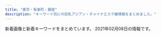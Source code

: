 ```yaml
---
title: "東京・有楽町・銀座"
description: "キーワード別にの巨乳アジアン・チャイナエステ嬢情報をまとめました。"
---
```


新着画像と新着キーワードをまとめています。
2021年02月08日の情報です。

<DmmAffiliateIns />
<KeywordTable
  shops={
    [
    {
        "station": "\u99ac\u55b0\u6a2a\u5c71\u99c5A2\u51fa\u53e3",
        "keywords": {
            "C": 2,
            "86": 13,
            "E": 1,
            "D": 10
        },
        "url": "http://esthe-aroma.com/",
        "img_links": [
            "http://esthe-aroma.com/images/photo03.jpg",
            "http://esthe-aroma.com/images/icon_tel.png",
            "http://esthe-aroma.com/images/cg02.jpg",
            "http://esthe-aroma.com/images/cg10.jpg",
            "http://esthe-aroma.com/images/cg03.jpg",
            "http://esthe-aroma.com/images/cg13.jpg",
            "http://esthe-aroma.com/images/cg06.jpg",
            "http://esthe-aroma.com/images/icon_concept.png",
            "http://esthe-aroma.com/images/cg05.jpg",
            "http://esthe-aroma.com/images/photo01.jpg",
            "http://esthe-aroma.com/images/photo02.jpg",
            "http://esthe-aroma.com/images/cg08.jpg",
            "http://esthe-aroma.com/images/end-info.png",
            "http://esthe-aroma.com/images/icon_staff.png",
            "http://esthe-aroma.com/images/icon_info.png",
            "http://esthe-aroma.com/images/mainImg_sub.jpg",
            "http://esthe-aroma.com/images/cg09.jpg",
            "http://esthe-aroma.com/images/cg07.jpg",
            "http://esthe-aroma.com/images/cg11.jpg",
            "http://esthe-aroma.com/images/qrc.jpg",
            "http://esthe-aroma.com/images/cg01.jpg",
            "http://esthe-aroma.com/images/btn2.png",
            "http://esthe-aroma.com/images/cg04.jpg",
            "http://esthe-aroma.com/images/cg12.jpg",
            "http://esthe-aroma.com/images/icon_top.png"
        ],
        "name": "Miss.9\uff5e\u30df\u30b9.\u30ad\u30e5\u30a6\uff5e"
    },
    {
        "url": "http://cocosia-massage.work/",
        "img_links": [
            "http://cocosia-massage.work/img/newf.jpg",
            "http://cocosia-massage.work/img/acc.jpg",
            "http://cocosia-massage.work/sp/img/botton.jpg",
            "http://cocosia-massage.work/img/sta4.jpg",
            "http://cocosia-massage.work/sp/img/st5.jpg",
            "http://cocosia-massage.work/img/st1.jpg",
            "http://cocosia-massage.work/sp/img/acc.jpg",
            "http://cocosia-massage.work/sp/img/cam4.jpg",
            "http://cocosia-massage.work/img/st4.jpg",
            "http://cocosia-massage.work/img/cncp.jpg",
            "http://cocosia-massage.work/sp/img/cam2.jpg",
            "http://cocosia-massage.work/img/st6.jpg",
            "http://cocosia-massage.work/sp/img/st1.jpg",
            "http://cocosia-massage.work/img/sta1.jpg",
            "http://cocosia-massage.work/sp/img/p-5.jpg",
            "http://cocosia-massage.work/img/news.jpg",
            "http://cocosia-massage.work/img/xmas.png",
            "http://cocosia-massage.work/sp/img/st6.jpg",
            "http://cocosia-massage.work/img/fla-2.jpg",
            "http://cocosia-massage.work/img/sta5.jpg",
            "http://cocosia-massage.work/sp/img/qr.jpg",
            "http://cocosia-massage.work/sp/img/pc.jpg",
            "http://cocosia-massage.work/sp/img/cam3.jpg",
            "http://cocosia-massage.work/sp/img/st3.jpg",
            "http://cocosia-massage.work/sp/img/st4.jpg",
            "http://cocosia-massage.work/img/st5.jpg",
            "http://cocosia-massage.work/img/st3.jpg",
            "http://cocosia-massage.work/img/fla-1.jpg",
            "http://cocosia-massage.work/sp/img/t-r.jpg",
            "http://cocosia-massage.work/sp/img/cam1.jpg",
            "http://cocosia-massage.work/sp/img/t-t2.jpg",
            "http://cocosia-massage.work/sp/img/t-s.jpg",
            "http://cocosia-massage.work/sp/img/st2.jpg",
            "http://cocosia-massage.work/img/sta2.jpg",
            "http://cocosia-massage.work/img/sta6.jpg",
            "http://cocosia-massage.work/img/head2.jpg",
            "http://cocosia-massage.work/img/r9.jpg",
            "http://cocosia-massage.work/img/conc.jpg",
            "http://cocosia-massage.work/sp/img/info.jpg",
            "http://cocosia-massage.work/sp/img/p-6.jpg",
            "http://cocosia-massage.work/img/st2.jpg",
            "http://cocosia-massage.work/sp/img/p-3.jpg",
            "http://cocosia-massage.work/sp/img/sys.jpg",
            "http://cocosia-massage.work/sp/img/rec.jpg",
            "http://cocosia-massage.work/sp/img/t-t.jpg",
            "http://cocosia-massage.work/sp/img/p-4.jpg",
            "http://cocosia-massage.work/img/nos.jpg",
            "http://cocosia-massage.work/img/sta3.jpg"
        ],
        "station": "\u4eba\u5f62\u753a\u99c5A1\u51fa\u53e3",
        "keywords": {
            "E": 2,
            "88": 5,
            "C": 22,
            "F": 5,
            "D": 8,
            "85": 16,
            "87": 2
        },
        "name": "COCOSIA"
    },
    {
        "img_links": [
            "http://berusia.tyo.cm/photos/sites/4/2020/02/2020020910433396.jpg",
            "http://berusia.tyo.cm/images/s_news.jpg",
            "http://berusia.tyo.cm/images/top.jpg",
            "http://berusia.tyo.cm/photos/sites/4/2019/04/2019042310022652.jpg",
            "http://berusia.tyo.cm/photos/sites/4/2019/01/2019012406444820.jpg",
            "http://berusia.tyo.cm/images/mobile.jpg",
            "http://berusia.tyo.cm/photos/sites/4/2019/01/2019012406365482.jpg",
            "http://berusia.tyo.cm/photos/sites/4/2020/04/202004160341046.jpg",
            "http://berusia.tyo.cm/photos/sites/4/2019/04/2019040609115728.jpg",
            "http://berusia.tyo.cm/images/s_staff.jpg",
            "http://berusia.tyo.cm/photos/sites/4/2019/01/2019012406490454.jpg",
            "http://berusia.tyo.cm/photos/sites/4/2019/07/2019072204570462.jpg",
            "http://berusia.tyo.cm/photos/sites/4/2019/12/2019121406433854.jpg"
        ],
        "keywords": {
            "D": 6,
            "87": 1,
            "C": 2,
            "88": 1,
            "85": 1,
            "86": 4,
            "82": 1
        },
        "name": "\u548c\u307f",
        "url": "http://berusia.tyo.cm/",
        "station": "\u9280\u5ea7\u99c5A5\u51fa\u53e3"
    },
    {
        "name": "Melody Spa -\u30e1\u30ed\u30c7\u30a3 \u30b9\u30d1-",
        "url": "https://melodyspa.tokyo/",
        "station": "JR\u65b0\u65e5\u672c\u6a4b\u99c56\u756a\u51fa\u53e3",
        "img_links": [
            "https://melodyspa.tokyo/images/st/mina2.jpg",
            "https://melodyspa.tokyo/images/st/miho.jpg",
            "https://melodyspa.tokyo/images/share/pagetop.png",
            "https://melodyspa.tokyo/images/st/you2.jpg",
            "https://melodyspa.tokyo/images/st/ringo.jpg",
            "https://melodyspa.tokyo/images/st/you.jpg",
            "https://melodyspa.tokyo/images/st/rara2.jpg",
            "https://melodyspa.tokyo/images/st/mina.jpg",
            "https://melodyspa.tokyo/images/st/yuna.jpg",
            "https://melodyspa.tokyo/images/st/you3.jpg",
            "https://melodyspa.tokyo/images/st/yuna2.jpg",
            "https://melodyspa.tokyo/images/st/yuna1.jpg",
            "https://melodyspa.tokyo/images/st/risa.jpg",
            "https://melodyspa.tokyo/images/topimage/topimage.jpg"
        ],
        "keywords": {
            "86": 4,
            "C": 28,
            "F": 2
        }
    },
    {
        "station": "\u4eba\u5f62\u753a\u99c5A6",
        "img_links": [
            "http://yume-sato.blue/uploads//sites/18/2020/09/g5-150x150.jpg",
            "http://yume-sato.blue/uploads//sites/18/2020/09/g4.jpg",
            "http://yume-sato.blue/uploads//sites/18/2020/09/g1.jpg",
            "http://yume-sato.blue/uploads//sites/18/2020/09/top.jpg",
            "http://yume-sato.blue/uploads//sites/18/2020/09/g5.jpg",
            "http://yume-sato.blue/uploads//sites/18/2020/09/top1-1.jpg",
            "http://yume-sato.blue/uploads//sites/18/2020/09/g3.jpg",
            "http://yume-sato.blue/uploads//sites/18/2020/09/g6.jpg",
            "http://yume-sato.blue/uploads//sites/18/2020/09/mobile-1.jpg",
            "http://yume-sato.blue/uploads//sites/18/2020/12/gg.jpg",
            "http://yume-sato.blue/uploads//sites/18/2020/09/g4-150x150.jpg",
            "http://yume-sato.blue/uploads//sites/18/2020/09/g2-150x150.jpg",
            "http://yume-sato.blue/uploads//sites/18/2020/09/g1-150x150.jpg",
            "http://yume-sato.blue/uploads//sites/18/2020/09/g3-150x150.jpg",
            "http://yume-sato.blue/uploads//sites/18/2020/09/g2.jpg",
            "http://yume-sato.blue/uploads//sites/18/2020/09/news.jpg",
            "http://yume-sato.blue/uploads//sites/18/2020/10/g2.jpg",
            "http://yume-sato.blue/uploads//sites/18/2020/09/pick.jpg",
            "http://yume-sato.blue/uploads//sites/18/2020/10/g1.jpg",
            "http://yume-sato.blue/uploads//sites/18/2020/09/g6-150x150.jpg",
            "http://yume-sato.blue/uploads//sites/18/2020/09/s_staff.png",
            "http://yume-sato.blue/uploads//sites/18/2020/12/gg-150x150.jpg"
        ],
        "keywords": {},
        "url": "http://yume-sato.blue/",
        "name": "\u5922\u306e\u90f7"
    },
    {
        "img_links": [
            "https://aroma.tyo.cm/photos/sites/89/2019/12/2019122416352079.jpg",
            "https://aroma.tyo.cm/photos/sites/89/2019/12/2019122416352349.jpg",
            "https://aroma.tyo.cm/images/btn_side05.png",
            "https://aroma.tyo.cm/photos/sites/89/2019/12/201912241635216.jpg",
            "https://aroma.tyo.cm/images/top_slider01.jpg",
            "https://aroma.tyo.cm/images/btn_side07.png",
            "https://aroma.tyo.cm/photos/sites/89/2019/12/2019122416352050.jpg",
            "https://aroma.tyo.cm/photos/sites/89/2019/12/2019122416352299.jpg",
            "https://aroma.tyo.cm/photos/sites/89/2019/12/2019122416352195.jpg",
            "https://aroma.tyo.cm/images/btn_side02.png",
            "https://aroma.tyo.cm/images/btn_side04.png",
            "https://aroma.tyo.cm/images/btn_side03.png",
            "https://aroma.tyo.cm/images/btn_side01.png",
            "https://aroma.tyo.cm/photos/sites/89/2019/12/2019122416352319.jpg",
            "https://aroma.tyo.cm/photos/sites/89/2019/12/2019122416352378.jpg",
            "https://aroma.tyo.cm/photos/sites/89/2019/12/2019122416352260.jpg",
            "https://aroma.tyo.cm/images/btn_side06.png",
            "https://aroma.tyo.cm/images/sp_top.png",
            "https://aroma.tyo.cm/images/top_slider03.jpg",
            "https://aroma.tyo.cm/images/top_slider02.jpg",
            "https://aroma.tyo.cm/images/top.png"
        ],
        "keywords": {
            "88": 60,
            "86": 10,
            "E": 68,
            "84": 28,
            "C": 34,
            "G": 32,
            "F": 32,
            "D": 88,
            "100": 32,
            "90": 35,
            "93": 64
        },
        "station": "\u8305\u5834\u753a\u99c510\u756a\u51fa\u53e3",
        "url": "https://aroma.tyo.cm/",
        "name": "\u6975\u4e0a\u30e1\u30f3\u30ba\u30a2\u30ed\u30de\u65e5\u672c\u6a4b"
    },
    {
        "img_links": [
            "http://www.hitomebore.esjp.info/files/014.jpg",
            "http://www.hitomebore.esjp.info/images/mainImg_sub.jpg",
            "http://www.hitomebore.esjp.info/files/013.jpg",
            "http://www.hitomebore.esjp.info/files/008.jpg",
            "http://www.hitomebore.esjp.info/files/007.jpg",
            "http://www.hitomebore.esjp.info/files/002.jpg",
            "http://www.hitomebore.esjp.info/images/m1.jpg",
            "http://www.hitomebore.esjp.info/images/btn2.png",
            "http://www.hitomebore.esjp.info/images/m3.jpg",
            "http://www.hitomebore.esjp.info/files/010.jpg",
            "http://www.hitomebore.esjp.info/files/011.jpg",
            "http://www.hitomebore.esjp.info/images/m2.jpg",
            "http://www.hitomebore.esjp.info/images/m4.jpg",
            "http://www.hitomebore.esjp.info/files/015.jpg",
            "http://www.hitomebore.esjp.info/files/016.jpg",
            "http://www.hitomebore.esjp.info/files/009.jpg",
            "http://www.hitomebore.esjp.info/images/mainImg2.jpg",
            "http://www.hitomebore.esjp.info/files/012.jpg"
        ],
        "station": "\u65b0\u5bcc\u753a\u99c53\u756a\u51fa\u53e3",
        "name": "\u3072\u3068\u3081\u307c\u308c",
        "url": "http://www.hitomebore.esjp.info/",
        "keywords": {
            "88": 3,
            "87": 6,
            "86": 18,
            "C": 6,
            "85": 6,
            "D": 27
        }
    },
    {
        "name": "COMODO -\u30b3\u30e2\u30c9-",
        "img_links": [
            "http://www.comodo.relaxjp.info/files/010-03.jpg",
            "http://www.comodo.relaxjp.info/images/top.png",
            "http://www.comodo.relaxjp.info/files/013.jpg",
            "http://www.comodo.relaxjp.info/files/009-02.jpg",
            "http://www.comodo.relaxjp.info/files/010.jpg",
            "http://www.comodo.relaxjp.info/files/008.jpg",
            "http://www.comodo.relaxjp.info/images/s_staff.jpg",
            "http://www.comodo.relaxjp.info/images/bj1.jpg",
            "http://www.comodo.relaxjp.info/files/011.jpg",
            "http://www.comodo.relaxjp.info/files/008-02.jpg",
            "http://www.comodo.relaxjp.info/files/007-03.jpg",
            "http://www.comodo.relaxjp.info/files/009.jpg",
            "http://www.comodo.relaxjp.info/files/009-03.jpg",
            "http://www.comodo.relaxjp.info/images/hua.jpg",
            "http://www.comodo.relaxjp.info/files/012-02.jpg",
            "http://www.comodo.relaxjp.info/images/s_news.jpg",
            "http://www.comodo.relaxjp.info/files/012.jpg",
            "http://www.comodo.relaxjp.info/files/013-03.jpg",
            "http://www.comodo.relaxjp.info/files/013-02.jpg",
            "http://www.comodo.relaxjp.info/files/007.jpg",
            "http://www.comodo.relaxjp.info/files/011-03.jpg",
            "http://www.comodo.relaxjp.info/files/007-02.jpg",
            "http://www.comodo.relaxjp.info/files/010-02.jpg",
            "http://www.comodo.relaxjp.info/images/s_info.jpg",
            "http://www.comodo.relaxjp.info/files/012-03.jpg",
            "http://www.comodo.relaxjp.info/files/008-03.jpg",
            "http://www.comodo.relaxjp.info/files/011-02.jpg",
            "http://www.comodo.relaxjp.info/images/s_link.jpg",
            "http://www.comodo.relaxjp.info/images/bj3.jpg"
        ],
        "station": "\u99ac\u55b0\u6a2a\u5c71\u99c5A2\u51fa\u53e3",
        "url": "http://www.comodo.relaxjp.info/",
        "keywords": {
            "D": 7,
            "87": 6,
            "86": 1
        }
    },
    {
        "station": "JR\u6771\u4eac\u99c5\u516b\u91cd\u6d32\u5317\u53e3",
        "name": "For you",
        "url": "http://f-relaxe.net",
        "img_links": [
            "http://f-relaxe.net/images/index_18.jpg",
            "http://f-relaxe.net/girl/012.jpg",
            "http://f-relaxe.net/images/sub_12.jpg",
            "http://f-relaxe.net/girl/07a.jpg",
            "http://f-relaxe.net/girl/013a.jpg",
            "http://f-relaxe.net/images/sub_15.jpg",
            "http://f-relaxe.net/images/index_12.jpg",
            "http://f-relaxe.net/images/index_03.jpg",
            "http://f-relaxe.net/images/staff_11.jpg",
            "http://f-relaxe.net/images/line.jpg",
            "http://f-relaxe.net/images/rec_11.jpg",
            "http://f-relaxe.net/images/index_08.jpg",
            "http://f-relaxe.net/images/index_01.jpg",
            "http://f-relaxe.net/images/index_05.jpg",
            "http://f-relaxe.net/images/03.jpg",
            "http://f-relaxe.net/images/info.jpg",
            "http://f-relaxe.net/girl/09.jpg",
            "http://f-relaxe.net/images/sub_10.jpg",
            "http://f-relaxe.net/girl/09a.jpg",
            "http://f-relaxe.net/girl/07.jpg",
            "http://f-relaxe.net/images/index_04.jpg",
            "http://f-relaxe.net/girl/017.jpg",
            "http://f-relaxe.net/images/index_09.jpg",
            "http://f-relaxe.net/images/index_13.jpg",
            "http://f-relaxe.net/girl/012a.jpg",
            "http://f-relaxe.net/girl/04.jpg",
            "http://f-relaxe.net/images/index_17.jpg",
            "http://f-relaxe.net/girl/010.jpg",
            "http://f-relaxe.net/images/index_16.jpg",
            "http://f-relaxe.net/images/index_10.jpg",
            "http://f-relaxe.net/images/01.jpg",
            "http://f-relaxe.net/images/info_11.jpg",
            "http://f-relaxe.net/girl/02.jpg",
            "http://f-relaxe.net/girl/08a.jpg",
            "http://f-relaxe.net/images/index_119.jpg",
            "http://f-relaxe.net/girl/024.jpg",
            "http://f-relaxe.net/girl/02a.jpg",
            "http://f-relaxe.net/girl/011.jpg",
            "http://f-relaxe.net/images/index_14.jpg",
            "http://f-relaxe.net/images/02.jpg",
            "http://f-relaxe.net/girl/011a.jpg",
            "http://f-relaxe.net/girl/010a.jpg",
            "http://f-relaxe.net/girl/00.jpg",
            "http://f-relaxe.net/girl/013.jpg",
            "http://f-relaxe.net/images/index_07.jpg",
            "http://f-relaxe.net/images/index_06.jpg",
            "http://f-relaxe.net/images/rec.jpg",
            "http://f-relaxe.net/girl/08.jpg"
        ],
        "keywords": {
            "E": 3,
            "83": 1,
            "D": 2,
            "G": 1,
            "86": 1,
            "91": 1,
            "89": 1,
            "90": 1,
            "87": 1,
            "93": 1,
            "C": 3,
            "85": 3
        }
    },
    {
        "name": "Lotus\uff5e\u30ed\u30fc\u30bf\u30b9\uff5e",
        "station": "\u65b0\u5bcc\u753a\u99c53\u756a\u51fa\u53e3",
        "url": "http://missyou-esthe.com/",
        "keywords": {
            "86": 14,
            "85": 2,
            "87": 4
        },
        "img_links": [
            "http://missyou-esthe.com/img/no.png",
            "http://missyou-esthe.com/img/tt11.jpg",
            "http://missyou-esthe.com/img/tt19.jpg",
            "http://missyou-esthe.com/img/cg14.jpg",
            "http://missyou-esthe.com/img/cg06.jpg",
            "http://missyou-esthe.com/img/tt1.jpg",
            "http://missyou-esthe.com/img/eve.jpg",
            "http://missyou-esthe.com/img/cg04.jpg",
            "http://missyou-esthe.com/img/cg07.jpg",
            "http://missyou-esthe.com/img/tt21.jpg",
            "http://missyou-esthe.com/img/cg13.jpg",
            "http://missyou-esthe.com/img/tt12.jpg",
            "http://missyou-esthe.com/img/cg10.jpg",
            "http://missyou-esthe.com/img/cg09.jpg",
            "http://missyou-esthe.com/img/cg11.jpg",
            "http://missyou-esthe.com/img/tt13.jpg",
            "http://missyou-esthe.com/img/tt17.jpg",
            "http://missyou-esthe.com/img/cg05.jpg",
            "http://missyou-esthe.com/img/f1.jpg",
            "http://missyou-esthe.com/img/tt16.jpg",
            "http://missyou-esthe.com/img/tt14.jpg",
            "http://missyou-esthe.com/img/t2.jpg",
            "http://missyou-esthe.com/img/f.jpg",
            "http://missyou-esthe.com/img/cg02.jpg",
            "http://missyou-esthe.com/img/t1.jpg",
            "http://missyou-esthe.com/img/tt4.jpg",
            "http://missyou-esthe.com/img/cg01.jpg",
            "http://missyou-esthe.com/img/cg091.jpg",
            "http://missyou-esthe.com/img/mr1.jpg",
            "http://missyou-esthe.com/img/cg08.jpg",
            "http://missyou-esthe.com/img/tt2.jpg",
            "http://missyou-esthe.com/img/lin.jpg",
            "http://missyou-esthe.com/img/tt20.jpg",
            "http://missyou-esthe.com/img/tt18.jpg",
            "http://missyou-esthe.com/img/t3.jpg",
            "http://missyou-esthe.com/img/tt15.jpg",
            "http://missyou-esthe.com/img/cg03.jpg"
        ]
    },
    {
        "name": "\u30d9\u30d3\u30fc\u30e9\u30d6\u30ea\u30fc",
        "station": "\u516b\u4e01\u5800\u99c5B4\u51fa\u53e3",
        "keywords": {
            "86": 6,
            "E": 4,
            "D": 2
        },
        "img_links": [
            "http://esthe-massage.red/images/slider/slide1s.png",
            "http://esthe-massage.red/images/qr.jpg",
            "http://esthe-massage.red/images/slider/slide3.png",
            "http://esthe-massage.red/images/staff_images/cg05.jpg",
            "http://esthe-massage.red/images/an_2_02.jpg",
            "http://esthe-massage.red/images/slider/slide3s.png",
            "http://esthe-massage.red/images/an_1_02.jpg",
            "http://esthe-massage.red/images/slider/slide2s.png",
            "http://esthe-massage.red/images/staff_images/cg01.jpg",
            "http://esthe-massage.red/images/an_3_01.jpg",
            "http://esthe-massage.red/images/an_5_01.jpg",
            "http://esthe-massage.red/images/ff.jpg",
            "http://esthe-massage.red/images/an_4_01.jpg",
            "http://esthe-massage.red/images/slider/slide2.png",
            "http://esthe-massage.red/images/an_1_01.jpg",
            "http://esthe-massage.red/images/staff_images/cg03.jpg",
            "http://esthe-massage.red/images/staff_images/cg02.jpg",
            "http://esthe-massage.red/images/an_3_02.jpg",
            "http://esthe-massage.red/images/an_4_02.jpg",
            "http://esthe-massage.red/images/no.png",
            "http://esthe-massage.red/images/an_6_02.jpg",
            "http://esthe-massage.red/images/an_2_01.jpg",
            "http://esthe-massage.red/images/an_6_01.jpg",
            "http://esthe-massage.red/images/slider/slide1.png",
            "http://esthe-massage.red/images/an_5_02.jpg",
            "http://esthe-massage.red/images/staff_images/cg06.jpg",
            "http://esthe-massage.red/images/index_01.jpg"
        ],
        "url": "http://esthe-massage.red/"
    },
    {
        "station": "\u6771\u65e5\u672c\u6a4b\u99c5A2\u51fa\u53e3",
        "name": "Evergrace-\u30a8\u30d0\u30fc\u30b0\u30ec\u30fc\u30b9-",
        "keywords": {
            "D": 4,
            "C": 18,
            "86": 2,
            "85": 2
        },
        "img_links": [
            "http://evergrace.tyo.cm/images/s_link.png",
            "http://evergrace.tyo.cm/photos/sites/78/2021/01/2021012219092641.jpg",
            "http://evergrace.tyo.cm/images/room4.jpg",
            "http://evergrace.tyo.cm/images/room2.jpg",
            "http://evergrace.tyo.cm/images/top01.jpg",
            "http://evergrace.tyo.cm/photos/sites/78/2021/01/2021011218032563.jpg",
            "http://evergrace.tyo.cm/images/room1.jpg",
            "http://evergrace.tyo.cm/photos/sites/78/2021/01/2021011218044629.jpg",
            "http://evergrace.tyo.cm/images/info.jpg",
            "http://evergrace.tyo.cm/images/top02.jpg",
            "http://evergrace.tyo.cm/photos/sites/78/2021/01/2021011218032474.jpg",
            "http://evergrace.tyo.cm/images/s_news.png",
            "http://evergrace.tyo.cm/images/girl-z2.jpg",
            "http://evergrace.tyo.cm/images/s_mobile.png",
            "http://evergrace.tyo.cm/images/girl-z1.jpg",
            "http://evergrace.tyo.cm/images/mobile.jpg",
            "http://evergrace.tyo.cm/photos/sites/78/2021/01/2021012219141167.jpg",
            "http://evergrace.tyo.cm/images/room5.jpg",
            "http://evergrace.tyo.cm/images/room3.jpg",
            "http://evergrace.tyo.cm/images/s_pick.png",
            "http://evergrace.tyo.cm/photos/sites/78/2021/01/2021012219140415.jpg",
            "http://evergrace.tyo.cm/images/s_staff.png",
            "http://evergrace.tyo.cm/images/nbj3.jpg"
        ],
        "url": "http://evergrace.tyo.cm/"
    },
    {
        "url": "http://www.kayabatyo-massage.work/",
        "station": "\u8305\u5834\u753a\u99c511\u756a\u51fa\u53e3",
        "keywords": {},
        "img_links": [
            "http://www.kayabatyo-massage.work/images/icon_new.png",
            "http://www.kayabatyo-massage.work/images/recruit/point_09.png",
            "http://www.kayabatyo-massage.work/images/no_image.jpg",
            "http://www.kayabatyo-massage.work/images/mainvisual_01.jpg",
            "http://www.kayabatyo-massage.work/images/icon_ranking_01.png",
            "http://www.kayabatyo-massage.work/images/recruit/point_07.png",
            "http://www.kayabatyo-massage.work/images/recruit/message_03.png",
            "http://www.kayabatyo-massage.work/images/recruit/point_05.png",
            "http://www.kayabatyo-massage.work/images/recruit/nagare_03.jpg",
            "http://www.kayabatyo-massage.work/images/trigger.jpg",
            "http://www.kayabatyo-massage.work/staff/hinata.jpg",
            "http://www.kayabatyo-massage.work/images/icon_ranking_02.png",
            "http://www.kayabatyo-massage.work/images/recruit/point_03.png",
            "http://www.kayabatyo-massage.work/images/sw_home.png",
            "http://www.kayabatyo-massage.work/images/mainvisual_01_s.jpg",
            "http://www.kayabatyo-massage.work/images/recruit/point_08.png",
            "http://www.kayabatyo-massage.work/staff/kaoru.jpg",
            "http://www.kayabatyo-massage.work/images/recruit/nagare_02.jpg",
            "http://www.kayabatyo-massage.work/images/recruit/req_03.jpg",
            "http://www.kayabatyo-massage.work/images/recruit/nagare_07.png",
            "http://www.kayabatyo-massage.work/images/recruit/point_06.png",
            "http://www.kayabatyo-massage.work/images/icon_ranking_03.png",
            "http://www.kayabatyo-massage.work/images/mainvisual_02_s.jpg",
            "http://www.kayabatyo-massage.work/images/head_interior.jpg",
            "http://www.kayabatyo-massage.work/images/sw_tel.png",
            "http://www.kayabatyo-massage.work/images/recruit/point_04.png",
            "http://www.kayabatyo-massage.work/images/mainvisual_02.jpg",
            "http://www.kayabatyo-massage.work/staff/nanami.jpg",
            "http://www.kayabatyo-massage.work/images/recruit/nagare_05.png",
            "http://www.kayabatyo-massage.work/images/recruit/nagare_06.png",
            "http://www.kayabatyo-massage.work/images/head_therapist.jpg",
            "http://www.kayabatyo-massage.work/images/recruit/nagare_01.jpg",
            "http://www.kayabatyo-massage.work/images/recruit/sp_mainvisual.jpg"
        ],
        "name": "\u5143\u6c17\u30e2\u30ea\u30e2\u30ea"
    },
    {
        "name": "Sweet",
        "station": "\u8305\u5834\u753a\u99c53\u756a\u51fa\u53e3",
        "img_links": [
            "http://sweet-massage.work/img/s1.jpg",
            "http://sweet-massage.work/sp/img/sys.jpg",
            "http://sweet-massage.work/img/st04.jpg",
            "http://sweet-massage.work/sp/img/pic.jpg",
            "http://sweet-massage.work/sp/img/s4.jpg",
            "http://sweet-massage.work/sp/img/st02.jpg",
            "http://sweet-massage.work/img/s4.jpg",
            "http://sweet-massage.work/sp/img/tit.jpg",
            "http://sweet-massage.work/img/st01.jpg",
            "http://sweet-massage.work/sp/img/st01.jpg",
            "http://sweet-massage.work/sp/img/t-a.jpg",
            "http://sweet-massage.work/sp/img/add.jpg",
            "http://sweet-massage.work/sp/img/t-t.jpg",
            "http://sweet-massage.work/sp/img/st1.jpg",
            "http://sweet-massage.work/img/sta4.jpg",
            "http://sweet-massage.work/sp/img/info.jpg",
            "http://sweet-massage.work/img/foot-body.jpg",
            "http://sweet-massage.work/sp/img/st05.jpg",
            "http://sweet-massage.work/img/s3.jpg",
            "http://sweet-massage.work/img/st4.jpg",
            "http://sweet-massage.work/img/st6.jpg",
            "http://sweet-massage.work/img/s5.jpg",
            "http://sweet-massage.work/sp/img/botton.jpg",
            "http://sweet-massage.work/img/s6.jpg",
            "http://sweet-massage.work/img/st3.jpg",
            "http://sweet-massage.work/sp/img/st6.jpg",
            "http://sweet-massage.work/img/sta5.jpg",
            "http://sweet-massage.work/sp/img/t-o.jpg",
            "http://sweet-massage.work/sp/img/t-r.jpg",
            "http://sweet-massage.work/img/st5.jpg",
            "http://sweet-massage.work/sp/img/st2.jpg",
            "http://sweet-massage.work/sp/img/st3.jpg",
            "http://sweet-massage.work/img/st2.jpg",
            "http://sweet-massage.work/sp/img/add2.jpg",
            "http://sweet-massage.work/sp/img/pc.jpg",
            "http://sweet-massage.work/sp/img/st04.jpg",
            "http://sweet-massage.work/img/s2.jpg",
            "http://sweet-massage.work/sp/img/st5.jpg",
            "http://sweet-massage.work/img/m1.png",
            "http://sweet-massage.work/sp/img/st005.jpg",
            "http://sweet-massage.work/img/sta2.jpg",
            "http://sweet-massage.work/img/st1.jpg",
            "http://sweet-massage.work/sp/img/t-s.jpg",
            "http://sweet-massage.work/img/mobile-1.png",
            "http://sweet-massage.work/img/sta1.jpg",
            "http://sweet-massage.work/sp/img/s6.jpg",
            "http://sweet-massage.work/img/st02.jpg",
            "http://sweet-massage.work/sp/img/time.jpg",
            "http://sweet-massage.work/sp/img/tel.jpg",
            "http://sweet-massage.work/sp/img/s5.jpg",
            "http://sweet-massage.work/sp/img/st4.jpg",
            "http://sweet-massage.work/sp/img/st03.jpg",
            "http://sweet-massage.work/img/st03.jpg",
            "http://sweet-massage.work/sp/img/st06.jpg",
            "http://sweet-massage.work/img/sta6.jpg",
            "http://sweet-massage.work/sp/img/s3.jpg",
            "http://sweet-massage.work/img/st005.jpg",
            "http://sweet-massage.work/img/sta3.jpg",
            "http://sweet-massage.work/img/st05.jpg",
            "http://sweet-massage.work/img/st06.jpg"
        ],
        "url": "http://sweet-massage.work/",
        "keywords": {
            "E": 6,
            "C": 6,
            "88": 3,
            "86": 6,
            "85": 6,
            "89": 3,
            "D": 6
        }
    },
    {
        "url": "http://s-este.net/",
        "station": "\u65b0\u65e5\u672c\u6a4b\u99c55\u756a\u51fa\u53e3",
        "img_links": [],
        "name": "\u30e9\u30d5\u30a3\u30fc\u30eb",
        "keywords": {}
    },
    {
        "station": "JR\u6771\u4eac\u99c5\u516b\u91cd\u6d32\u5317\u53e3",
        "keywords": {
            "D": 125,
            "86": 100,
            "85": 25
        },
        "img_links": [
            "https://mens-esthe.jpn.vin/photos/sites/4/2020/12/2020121102483539.jpg",
            "https://mens-esthe.jpn.vin/images/tit_staff02.jpg",
            "https://mens-esthe.jpn.vin/images/sp_tit_staff02.jpg",
            "https://mens-esthe.jpn.vin/photos/sites/4/2020/12/2020121102464663.jpg",
            "https://mens-esthe.jpn.vin/images/room2.jpg",
            "https://mens-esthe.jpn.vin/images/tit_staff.jpg",
            "https://mens-esthe.jpn.vin/images/sp_tit_link.jpg",
            "https://mens-esthe.jpn.vin/images/nav_link05.png",
            "https://mens-esthe.jpn.vin/images/tit_face.jpg",
            "https://mens-esthe.jpn.vin/images/nav_link03.png",
            "https://mens-esthe.jpn.vin/images/sp_tit_staff.jpg",
            "https://mens-esthe.jpn.vin/photos/sites/4/2020/12/2020121102462172.jpg",
            "https://mens-esthe.jpn.vin/images/nav_link08.png",
            "https://mens-esthe.jpn.vin/images/side_mobile.jpg",
            "https://mens-esthe.jpn.vin/images/top.png",
            "https://mens-esthe.jpn.vin/images/sp_tit_info.jpg",
            "https://mens-esthe.jpn.vin/images/nav_link02.png",
            "https://mens-esthe.jpn.vin/images/nav_link06.png",
            "https://mens-esthe.jpn.vin/images/nav_link04.png",
            "https://mens-esthe.jpn.vin/images/nav_link07.png",
            "https://mens-esthe.jpn.vin/images/sp_tit_pick.jpg",
            "https://mens-esthe.jpn.vin/images/sp_photo_1.jpg",
            "https://mens-esthe.jpn.vin/images/tit_pick.jpg",
            "https://mens-esthe.jpn.vin/images/end.png",
            "https://mens-esthe.jpn.vin/images/tit_link.jpg",
            "https://mens-esthe.jpn.vin/images/nav_link01.png",
            "https://mens-esthe.jpn.vin/images/room1.jpg",
            "https://mens-esthe.jpn.vin/images/photo_1.jpg",
            "https://mens-esthe.jpn.vin/images/sp_end.png",
            "https://mens-esthe.jpn.vin/photos/sites/4/2020/12/2020121102501422.jpg",
            "https://mens-esthe.jpn.vin/images/tit_info.jpg",
            "https://mens-esthe.jpn.vin/photos/sites/4/2020/12/202012110248090.jpg",
            "https://mens-esthe.jpn.vin/images/navbar-top.jpg"
        ],
        "url": "https://mens-esthe.jpn.vin/",
        "name": "\u6771\u4eac\u65e5\u672c\u6a4b\u30e1\u30f3\u30ba\u30a8\u30b9\u30c6"
    },
    {
        "url": "http://arm-heal.com/",
        "keywords": {
            "C": 15
        },
        "station": "\u516b\u4e01\u5800\u99c5A5\u53e3",
        "name": "\u7d05\u8449",
        "img_links": [
            "http://arm-heal.com/staff/aya/01.jpg",
            "http://arm-heal.com/staff/emi/01mb.jpg",
            "http://arm-heal.com/img/ttl_mobile.png",
            "http://arm-heal.com/img/ttl_staff.jpg",
            "http://arm-heal.com/staff/miya/01.jpg",
            "http://arm-heal.com/staff/miya/01mb.jpg",
            "http://arm-heal.com/pic/topimg1.png",
            "http://arm-heal.com/pic/topimg4.png",
            "http://arm-heal.com/pic/topimg5.png",
            "http://arm-heal.com/staff/yuuyuu/01mb.jpg",
            "http://arm-heal.com/pic/topimg2.png",
            "http://arm-heal.com/img/att.png",
            "http://arm-heal.com/pic/head.jpg",
            "http://arm-heal.com/staff/miki/01mb.jpg",
            "http://arm-heal.com/staff/miki/01.jpg",
            "http://arm-heal.com/staff/yuki/01.jpg",
            "http://arm-heal.com/staff/emi/01.jpg",
            "http://arm-heal.com/staff/aya/01mb.jpg",
            "http://arm-heal.com/staff/yuuyuu/01.jpg",
            "http://arm-heal.com/i/files/homeimg.jpg",
            "http://arm-heal.com/staff/yuki/01mb.jpg",
            "http://arm-heal.com/img/corona.png",
            "http://arm-heal.com/img/ttl_rec.png",
            "http://arm-heal.com/pic/topimg3.png"
        ]
    },
    {
        "keywords": {
            "85": 6,
            "G": 6,
            "81": 3,
            "E": 13,
            "86": 6,
            "89": 21,
            "\u30bb\u30af\u30b7\u30fc": 1,
            "87": 12,
            "\u80f8": 2,
            "D": 30,
            "84": 3,
            "82": 3,
            "F": 6,
            "88": 21,
            "C": 12
        },
        "name": "\u30eb\u30ca\u30b7\u30e3\u30a4\u30f3",
        "url": "http://luna-shine.info/",
        "img_links": [
            "http://luna-shine.info/uploads/lunashine/images/new_tit.jpg",
            "http://luna-shine.info/uploads/lunashine/2014/05/naomi1-276x3583.jpg",
            "http://luna-shine.info/uploads/lunashine/2013/01/room-7.jpg",
            "http://luna-shine.info/uploads/lunashine/2015/01/11.jpg",
            "http://luna-shine.info/uploads/lunashine/images/new_d.jpg",
            "http://luna-shine.info/uploads/lunashine/2019/05/e5beaee4bfa1e59bbee78987_20190517131309.jpg",
            "http://luna-shine.info/uploads/lunashine/2015/01/2_e589afe69cac.jpg",
            "http://luna-shine.info/uploads/lunashine/2019/04/e5beaee4bfa1e59bbee78987_2019031616274791.jpg",
            "http://luna-shine.info/uploads/lunashine/images/rq01.jpg",
            "http://luna-shine.info/uploads/lunashine/images/rq03.jpg",
            "http://luna-shine.info/uploads/lunashine/2019/01/e5beaee4bfa1e59bbee78987_20190124144601.jpg",
            "http://luna-shine.info/uploads/lunashine/2012/12/mailmaka.jpg",
            "http://luna-shine.info/uploads/lunashine/2019/04/e5beaee4bfa1e59bbee78987_201903161627475.jpg",
            "http://luna-shine.info/uploads/lunashine/2013/11/e381afe3828be3818b-1000x1333.jpg",
            "http://luna-shine.info/uploads/lunashine/2013/03/img_0522_e589afe69cac-1000x1333.jpg",
            "http://luna-shine.info/uploads/lunashine/2013/01/room-9.jpg",
            "http://luna-shine.info/uploads/lunashine/2012/12/topview4.jpg",
            "http://luna-shine.info/uploads/lunashine/2018/05/2.jpg",
            "http://luna-shine.info/uploads/lunashine/2013/10/4_e589afe69cac.jpg",
            "http://luna-shine.info/uploads/lunashine/2013/01/room-2.jpg",
            "http://luna-shine.info/uploads/lunashine/2019/12/e5beaee4bfa1e59bbee78987_201912071546181.jpg",
            "http://luna-shine.info/uploads/lunashine/2013/01/room-10.jpg",
            "http://luna-shine.info/uploads/lunashine/2013/01/room-6.jpg",
            "http://luna-shine.info/uploads/lunashine/2013/01/room-3.jpg",
            "http://luna-shine.info/uploads/lunashine/images/no-photo.jpg",
            "http://luna-shine.info/uploads/lunashine/2013/01/room-1.jpg",
            "http://luna-shine.info/uploads/lunashine/2012/12/topview3.jpg",
            "http://luna-shine.info/uploads/lunashine/2019/05/e5beaee4bfa1e59bbee78987_201905171313091.jpg",
            "http://luna-shine.info/uploads/lunashine/2013/10/e381bfe3818d2_e589afe69cac.jpg",
            "http://luna-shine.info/uploads/lunashine/2015/03/11111.jpg",
            "http://luna-shine.info/uploads/lunashine/2012/12/mobile.jpg",
            "http://luna-shine.info/uploads/lunashine/2013/10/e381bfe38286e3818d-5_e589afe69cac.jpg",
            "http://luna-shine.info/uploads/lunashine/2015/04/1111_e589afe69cac1.jpg",
            "http://luna-shine.info/uploads/lunashine/2012/12/topview0.jpg",
            "http://luna-shine.info/uploads/lunashine/2014/06/image-15.jpeg",
            "http://luna-shine.info/uploads/lunashine/2015/01/0.jpg",
            "http://luna-shine.info/uploads/lunashine/2020/01/e5beaee4bfa1e59bbee78987_20190517131309.jpg",
            "http://luna-shine.info/uploads/lunashine/2019/04/tel.jpg",
            "http://luna-shine.info/uploads/lunashine/images/picup.png",
            "http://luna-shine.info/uploads/lunashine/2019/07/qqe59bbee78987201504181707251.jpg",
            "http://luna-shine.info/uploads/lunashine/2015/06/image1-266x4001.jpg",
            "http://luna-shine.info/uploads/lunashine/2013/10/e38182e38286e381bf3_e589afe69cac.jpg",
            "http://luna-shine.info/uploads/lunashine/2013/11/e381afe3828be3818befbc92-1000x1333.jpg",
            "http://luna-shine.info/uploads/lunashine/2013/01/room-8.jpg",
            "http://luna-shine.info/uploads/lunashine/2015/12/qqe59bbee7898720151214133747.jpg",
            "http://luna-shine.info/uploads/lunashine/2016/12/img_4240.jpg",
            "http://luna-shine.info/uploads/lunashine/2014/05/22.jpg",
            "http://luna-shine.info/uploads/lunashine/2013/05/p1020464_e589afe69cac.jpg",
            "http://luna-shine.info/uploads/lunashine/2013/01/room-5.jpg",
            "http://luna-shine.info/uploads/lunashine/2014/06/9c1b42356edc1bb51d040e0a1783fa97.png",
            "http://luna-shine.info/uploads/lunashine/2013/01/img_0427_e589afe69cac-276x368.jpg",
            "http://luna-shine.info/uploads/lunashine/2012/12/topview1.jpg",
            "http://luna-shine.info/uploads/lunashine/2014/04/image_e589afe69cac.png",
            "http://luna-shine.info/uploads/lunashine/2013/01/img_0370_e589afe69cac-276x368.jpg",
            "http://luna-shine.info/uploads/lunashine/2015/03/171f728230a16701d87b9e61ba70edf8.png",
            "http://luna-shine.info/uploads/lunashine/2013/01/room-11.jpg",
            "http://luna-shine.info/uploads/lunashine/2014/05/naomi1-276x3584.jpg",
            "http://luna-shine.info/uploads/lunashine/2015/09/1-12041z120344c1_e589afe69cac_e589afe69cac.jpg",
            "http://luna-shine.info/uploads/lunashine/2014/06/image-14.jpeg",
            "http://luna-shine.info/uploads/lunashine/2019/03/e5beaee4bfa1e59bbee78987_201903161627476.jpg",
            "http://luna-shine.info/uploads/lunashine/2019/04/bottom.jpg",
            "http://luna-shine.info/uploads/lunashine/2019/04/flash1.jpg",
            "http://luna-shine.info/uploads/lunashine/2019/12/e5beaee4bfa1e59bbee78987_20191207154634.jpg",
            "http://luna-shine.info/uploads/lunashine/2016/11/31.jpg",
            "http://luna-shine.info/uploads/lunashine/2019/04/e5beaee4bfa1e59bbee78987_201903161627478.jpg",
            "http://luna-shine.info/uploads/lunashine/2013/01/qiu-1.jpg",
            "http://luna-shine.info/uploads/lunashine/2015/03/123.jpg",
            "http://luna-shine.info/uploads/lunashine/2017/04/22221.jpg",
            "http://luna-shine.info/uploads/lunashine/2015/04/1111_e589afe69cac.jpg",
            "http://luna-shine.info/uploads/lunashine/2015/03/8dbe4d07b4f1258c30f14b30e60c1466.png",
            "http://luna-shine.info/uploads/lunashine/2019/03/e5beaee4bfa1e59bbee78987_201903141535171.jpg",
            "http://luna-shine.info/uploads/lunashine/2015/03/12344780f_e589afe69cac.jpg",
            "http://luna-shine.info/uploads/lunashine/2013/10/e381bfe382841_e589afe69cac.jpg"
        ],
        "station": "\u5c0f\u4f1d\u99ac\u753a\u99c53\u756a\u51fa\u53e3"
    },
    {
        "img_links": [
            "http://toukasui.jpn.mn/photos/sites/43/2020/10/2020101609275375.jpg",
            "http://toukasui.jpn.mn/images/s_staff.png",
            "http://toukasui.jpn.mn/photos/sites/49/2019/11/2019111002374421.jpg",
            "http://toukasui.jpn.mn/photos/sites/49/2019/08/2019081010463794.jpg",
            "http://toukasui.jpn.mn/photos/sites/43/2020/10/2020101609280453.jpg",
            "http://toukasui.jpn.mn/photos/sites/43/2020/10/2020101609275438.jpg",
            "http://toukasui.jpn.mn/photos/sites/43/2020/10/2020101609280850.jpg",
            "http://toukasui.jpn.mn/photos/sites/49/2018/11/2018111701424587.jpg",
            "http://toukasui.jpn.mn/photos/sites/43/2020/10/2020101609280437.jpg",
            "http://toukasui.jpn.mn/photos/sites/43/2020/10/2020101609275328.jpg",
            "http://toukasui.jpn.mn/photos/sites/43/2020/10/2020101609275149.jpg",
            "http://toukasui.jpn.mn/photos/sites/49/2018/11/2018110702420266.jpg",
            "http://toukasui.jpn.mn/photos/sites/43/2020/10/2020101609275028.jpg",
            "http://toukasui.jpn.mn/images/news.jpg",
            "http://toukasui.jpn.mn/photos/sites/43/2020/10/202010160927505.jpg",
            "http://toukasui.jpn.mn/photos/sites/43/2020/10/2020101609280622.jpg",
            "http://toukasui.jpn.mn/photos/sites/43/2020/10/2020101609275843.jpg",
            "http://toukasui.jpn.mn/photos/sites/43/2020/10/2020101609280810.jpg",
            "http://toukasui.jpn.mn/photos/sites/43/2020/10/2020101609280581.jpg",
            "http://toukasui.jpn.mn/photos/sites/49/2019/02/2019021519245846.jpg",
            "http://toukasui.jpn.mn/photos/sites/43/2020/10/2020101609280275.jpg",
            "http://toukasui.jpn.mn/photos/sites/43/2020/10/2020101609274642.jpg",
            "http://toukasui.jpn.mn/photos/sites/43/2020/10/2020101609275288.jpg",
            "http://toukasui.jpn.mn/photos/sites/49/2019/02/2019020710305082.jpg",
            "http://toukasui.jpn.mn/photos/sites/49/2018/12/2018121411170742.jpg",
            "http://toukasui.jpn.mn/images/room2.jpg",
            "http://toukasui.jpn.mn/photos/sites/43/2020/10/2020101609280033.jpg",
            "http://toukasui.jpn.mn/photos/sites/43/2020/10/202010160927570.jpg",
            "http://toukasui.jpn.mn/photos/sites/43/2020/10/2020101609274775.jpg",
            "http://toukasui.jpn.mn/photos/sites/43/2020/10/202010160927483.jpg",
            "http://toukasui.jpn.mn/photos/sites/43/2020/10/2020101609275933.jpg",
            "http://toukasui.jpn.mn/photos/sites/43/2020/10/2020101609275678.jpg",
            "http://toukasui.jpn.mn/images/pick.jpg",
            "http://toukasui.jpn.mn/images/room4.jpg",
            "http://toukasui.jpn.mn/photos/sites/43/2020/10/2020101609275794.jpg",
            "http://toukasui.jpn.mn/images/room1.jpg",
            "http://toukasui.jpn.mn/photos/sites/43/2020/10/2020101609280386.jpg",
            "http://toukasui.jpn.mn/images/face.jpg",
            "http://toukasui.jpn.mn/photos/sites/43/2020/10/2020101609280145.jpg",
            "http://toukasui.jpn.mn/photos/sites/43/2020/10/2020101609280222.jpg",
            "http://toukasui.jpn.mn/images/room3.jpg",
            "http://toukasui.jpn.mn/photos/sites/49/2019/09/2019091616543823.jpg",
            "http://toukasui.jpn.mn/photos/sites/43/2020/10/2020101609280797.jpg",
            "http://toukasui.jpn.mn/photos/sites/49/2019/08/2019082510480041.jpg",
            "http://toukasui.jpn.mn/photos/sites/49/2019/03/2019030615101559.jpg",
            "http://toukasui.jpn.mn/photos/sites/43/2020/10/2020101609280628.jpg",
            "http://toukasui.jpn.mn/images/staff0.jpg",
            "http://toukasui.jpn.mn/photos/sites/43/2020/10/2020101609274796.jpg",
            "http://toukasui.jpn.mn/photos/sites/49/2019/06/2019061711394937.jpg",
            "http://toukasui.jpn.mn/photos/sites/43/2020/10/2020101609275537.jpg",
            "http://toukasui.jpn.mn/photos/sites/43/2020/10/2020101609275477.jpg",
            "http://toukasui.jpn.mn/images/mobile.jpg",
            "http://toukasui.jpn.mn/photos/sites/43/2020/10/2020101609275658.jpg",
            "http://toukasui.jpn.mn/photos/sites/43/2020/10/2020101609280963.jpg",
            "http://toukasui.jpn.mn/photos/sites/49/2020/09/202009151644200.jpg",
            "http://toukasui.jpn.mn/images/top.jpg",
            "http://toukasui.jpn.mn/photos/sites/43/2020/10/202010160927511.jpg",
            "http://toukasui.jpn.mn/photos/sites/49/2019/07/2019070111270334.jpg"
        ],
        "url": "http://toukasui.jpn.mn/",
        "keywords": {
            "\u4e73": 1,
            "90": 2,
            "\u30bb\u30af\u30b7\u30fc": 1,
            "85": 2,
            "88": 4,
            "\u5de8\u4e73": 1,
            "89": 3,
            "87": 8,
            "D": 21,
            "86": 19,
            "C": 4,
            "F": 4,
            "83": 2,
            "E": 9
        },
        "name": "\u6843\u82b1\u6c34*\u3068\u3046\u304b\u3059\u3044",
        "station": "\u6771\u9280\u5ea7\u99c55\u756a\u51fa\u53e3"
    },
    {
        "img_links": [
            "http://seifukulure.esnavi.work/2/uploadimg/1594168912.jpg",
            "http://seifukulure.esnavi.work/2/uploadimg/1612163454.jpeg",
            "http://seifukulure.esnavi.work/news.png",
            "http://seifukulure.esnavi.work/2/uploadimg/1603956477.jpeg",
            "http://seifukulure.esnavi.work/int2.png",
            "http://seifukulure.esnavi.work/2/uploadimg/1606459990.jpeg",
            "http://seifukulure.esnavi.work/2/uploadimg/1594168894.jpg",
            "http://seifukulure.esnavi.work/massage1.png",
            "http://seifukulure.esnavi.work/2/uploadimg/1600448020.jpeg",
            "http://seifukulure.esnavi.work/top.png",
            "http://seifukulure.esnavi.work/2.png",
            "http://seifukulure.esnavi.work/2/uploadimg/1594168852.jpg",
            "http://seifukulure.esnavi.work/nei_bj3.jpg",
            "http://seifukulure.esnavi.work/6.jpg",
            "http://seifukulure.esnavi.work/nei3.jpg",
            "http://seifukulure.esnavi.work/1.png",
            "http://seifukulure.esnavi.work/biaoti.jpg",
            "http://seifukulure.esnavi.work/staff1.jpg",
            "http://seifukulure.esnavi.work/s_staff.png",
            "http://seifukulure.esnavi.work/nei5.jpg",
            "http://seifukulure.esnavi.work/s_massage.png",
            "http://seifukulure.esnavi.work/2/uploadimg/1594168989.jpg",
            "http://seifukulure.esnavi.work/2/uploadimg/1594168953.jpg"
        ],
        "station": "JR\u99ac\u55b0\u753a\u99c5",
        "keywords": {
            "90": 2,
            "C": 2,
            "87": 1,
            "89": 2,
            "D": 1,
            "86": 2,
            "83": 2
        },
        "url": "http://seifukulure.esnavi.work/",
        "name": "\u5236\u670d\u306e\u8a98\u60d1"
    },
    {
        "station": "\u8305\u5834\u753a\u99c51\u756a\u51fa\u53e3",
        "keywords": {
            "D": 3,
            "87": 2,
            "89": 3,
            "C": 4
        },
        "img_links": [
            "http://sakura.relaxnabi.com/css/topleft02.png",
            "http://sakura.relaxnabi.com/css/nav/nav-001.png",
            "http://sakura.relaxnabi.com/css/tel03.png",
            "http://sakura.relaxnabi.com/css/staff/staff04.jpg",
            "http://sakura.relaxnabi.com/css/nav/nav-005.png",
            "http://sakura.relaxnabi.com/css/topleft01.png",
            "http://sakura.relaxnabi.com/css/staff/staff14a.jpg",
            "http://sakura.relaxnabi.com/css/staff/staff13.jpg",
            "http://sakura.relaxnabi.com/css/nav/nav-004.png",
            "http://sakura.relaxnabi.com/css/nav/nav-002.png",
            "http://sakura.relaxnabi.com/css/nav/nav-003.png",
            "http://sakura.relaxnabi.com/css/topright02.jpg",
            "http://sakura.relaxnabi.com/css/staff/staff06.jpg",
            "http://sakura.relaxnabi.com/css/nav/nav-006.png",
            "http://sakura.relaxnabi.com/css/staff/staff02.jpg"
        ],
        "url": "http://sakura.relaxnabi.com/",
        "name": "\u685c\uff5e\u3055\u304f\u3089\uff5e"
    },
    {
        "station": "\u4eba\u5f62\u753a\u99c5A1\u51fa\u53e3",
        "img_links": [
            "https://ningyocho-esthe.work/images/dream/common/credit_02.png",
            "https://ningyocho-esthe.work/images/dream/staff/\u30ca\u30ca.jpg",
            "https://ningyocho-esthe.work/images/dream/common/gallery_03.png",
            "https://ningyocho-esthe.work/images/dream/common/gallery_07.png",
            "https://ningyocho-esthe.work/images/dream/staff/imgapp_1.jpg",
            "https://ningyocho-esthe.work/images/dream/staff/imgapp6.jpg",
            "https://ningyocho-esthe.work/images/dream/common/gallery_10.png",
            "https://ningyocho-esthe.work/images/dream/home/image_01.png",
            "https://ningyocho-esthe.work/images/dream/staff/13.jpg",
            "https://ningyocho-esthe.work/images/dream/common/side_bnr_02.png",
            "https://ningyocho-esthe.work/images/dream/staff/3.jpg",
            "https://ningyocho-esthe.work/images/dream/staff/\u3042\u307f.jpg",
            "https://ningyocho-esthe.work/images/dream/home/image_02.png",
            "https://ningyocho-esthe.work/images/dream/common/gallery_05.png",
            "https://ningyocho-esthe.work/images/dream/common/gallery_02.png",
            "https://ningyocho-esthe.work/images/dream/common/credit_03.png",
            "https://ningyocho-esthe.work/images/dream/common/gallery_04.png",
            "https://ningyocho-esthe.work/images/dream/staff/imgapp_3.jpg",
            "https://ningyocho-esthe.work/images/dream/common/gallery_01.png",
            "https://ningyocho-esthe.work/images/dream/common/credit_01.png",
            "https://ningyocho-esthe.work/images/dream/common/header_info.png",
            "https://ningyocho-esthe.work/images/dream/common/gallery_06.png",
            "https://ningyocho-esthe.work/images/dream/common/side_bnr_01.png",
            "https://ningyocho-esthe.work/images/dream/home/teaser.png",
            "https://ningyocho-esthe.work/images/dream/home/image_03.png",
            "https://ningyocho-esthe.work/images/dream/common/gallery_09.png",
            "https://ningyocho-esthe.work/images/dream/common/header_phone_pc.png",
            "https://ningyocho-esthe.work/images/dream/staff/2.jpg",
            "https://ningyocho-esthe.work/images/dream/common/gallery_08.png",
            "https://ningyocho-esthe.work/images/dream/staff/1.jpg"
        ],
        "url": "https://ningyocho-esthe.work/",
        "keywords": {
            "\u30bb\u30af\u30b7\u30fc": 3,
            "88": 1
        },
        "name": "Dream"
    },
    {
        "img_links": [
            "http://xn--vckg5a5c7c8c1czd.in.net/images/staff_images/cg14.jpg",
            "http://xn--vckg5a5c7c8c1czd.in.net/images/an_1_03.jpg",
            "http://xn--vckg5a5c7c8c1czd.in.net/images/an_2_06.jpg",
            "http://xn--vckg5a5c7c8c1czd.in.net/images/staff_images/top_small_16.jpg",
            "http://xn--vckg5a5c7c8c1czd.in.net/images/staff_images/top_small_5.jpg",
            "http://xn--vckg5a5c7c8c1czd.in.net/images/QRcode.jpg",
            "http://xn--vckg5a5c7c8c1czd.in.net/images/staff_images/top_small_17.jpg",
            "http://xn--vckg5a5c7c8c1czd.in.net/images/staff_images/cg17.jpg",
            "http://xn--vckg5a5c7c8c1czd.in.net/images/staff_images/top_small_14.jpg",
            "http://xn--vckg5a5c7c8c1czd.in.net/images/an_1_04.jpg",
            "http://xn--vckg5a5c7c8c1czd.in.net/images/staff_images/top_small_1.jpg",
            "http://xn--vckg5a5c7c8c1czd.in.net/images/an_2_04.jpg",
            "http://xn--vckg5a5c7c8c1czd.in.net/images/no.png",
            "http://xn--vckg5a5c7c8c1czd.in.net/images/slider/slide3s.jpg",
            "http://xn--vckg5a5c7c8c1czd.in.net/images/staff_images/cg16.jpg",
            "http://xn--vckg5a5c7c8c1czd.in.net/images/slider/slide2s.jpg",
            "http://xn--vckg5a5c7c8c1czd.in.net/images/slider/slide1.jpg",
            "http://xn--vckg5a5c7c8c1czd.in.net/images/index_01.jpg",
            "http://xn--vckg5a5c7c8c1czd.in.net/images/an_1_07.jpg",
            "http://xn--vckg5a5c7c8c1czd.in.net/images/slider/slide3.jpg",
            "http://xn--vckg5a5c7c8c1czd.in.net/images/an_1_02.jpg",
            "http://xn--vckg5a5c7c8c1czd.in.net/images/an_2_07.jpg",
            "http://xn--vckg5a5c7c8c1czd.in.net/images/staff_images/cg1.jpg",
            "http://xn--vckg5a5c7c8c1czd.in.net/images/an_2_02.jpg",
            "http://xn--vckg5a5c7c8c1czd.in.net/images/staff_images/cg5.jpg",
            "http://xn--vckg5a5c7c8c1czd.in.net/images/slider/slide2.jpg",
            "http://xn--vckg5a5c7c8c1czd.in.net/images/an_1_06.jpg",
            "http://xn--vckg5a5c7c8c1czd.in.net/images/an_2_03.jpg",
            "http://xn--vckg5a5c7c8c1czd.in.net/images/an_2_05.jpg",
            "http://xn--vckg5a5c7c8c1czd.in.net/images/slider/slide1s.jpg"
        ],
        "url": "http://xn--vckg5a5c7c8c1czd.in.net/",
        "name": "\u7652\u3057\u306e\u6d77",
        "station": "\u65b0\u5bcc\u753a\u99c5",
        "keywords": {
            "E": 4,
            "86": 20,
            "D": 16
        }
    },
    {
        "station": "\u6771\u9280\u5ea7\u99c5A7\u51fa\u53e3",
        "img_links": [
            "https://est-tiara.info/js/sliderLine/slide_prev.png",
            "https://est-tiara.info/images/gallery/r8.jpg",
            "https://est-tiara.info/staffPhoto/b20200924141844.jpg",
            "https://est-tiara.info/images/gallery/r5.jpg",
            "https://est-tiara.info/images/mobile.png",
            "https://est-tiara.info/staffPhoto/s20201016083828.jpg",
            "https://est-tiara.info/staffPhoto/b20201016083716.jpg",
            "https://est-tiara.info/images/returnBtn.png",
            "https://est-tiara.info/images/gallery/r3.jpg",
            "https://est-tiara.info/staffPhoto/s20201016083614.jpg",
            "https://est-tiara.info/images/gallery/r7.jpg",
            "https://est-tiara.info/uploadfiles/Image/campaignEstTiaraInfo.jpg",
            "https://est-tiara.info/staffPhoto/b20201016083828.jpg",
            "https://est-tiara.info/images/gallery/r2.jpg",
            "https://est-tiara.info/staffPhoto/s20201016083716.jpg",
            "https://est-tiara.info/images/gallery/r6.jpg",
            "https://est-tiara.info/staffPhoto/b20201016083614.jpg",
            "https://est-tiara.info/images/gallery/r4.jpg",
            "https://est-tiara.info/images/gallery/r1.jpg",
            "https://est-tiara.info/js/sliderLine/slide_next.png",
            "https://est-tiara.info/staffPhoto/s20201016083756.jpg",
            "https://est-tiara.info/staffPhoto/s20200924141844.jpg",
            "https://est-tiara.info/staffPhoto/b20201016083756.jpg"
        ],
        "keywords": {
            "89": 1,
            "E": 1,
            "C": 1,
            "D": 3
        },
        "url": "https://est-tiara.info/",
        "name": "Tiara-\u30c6\u30a4\u30a2\u30e9-"
    },
    {
        "url": "http://kaitekido.eei.jp/",
        "name": "\u5feb\u9069\u5802",
        "station": "\u516b\u4e01\u5800\u99c5B2\u51fa\u53e3",
        "keywords": {},
        "img_links": [
            "https://b.hatena.ne.jp/images/v4/public/add/hatenabookmark_ios7.png",
            "https://b.st-hatena.com/images/entry-button/button-only@2x.png",
            "https://www.hatena.ne.jp/images/wwwridge/ng@2x.png",
            "http://\u30a2\u30b8\u30a2\u30f3\u30a8\u30b9\u30c6.biz/images/88-31.jpg",
            "https://www.hatena.ne.jp/images/wwwridge/help@2x.png",
            "http://b.hatena.ne.jp/images/v4/public/add/hatenabookmark_android.png",
            "http://b.hatena.ne.jp/images/v4/public/add/hatenabookmark_ios7.png",
            "https://www.hatena.ne.jp/images/wwwridge/ok@2x.png",
            "http://asian.mensesthe.tokyo/wp-content/uploads/2016/01/7CzXuAWe.jpg",
            "https://b.hatena.ne.jp/images/v4/public/add/hatenabookmark_android.png",
            "http://momipara.jp/img/link/momi88.jpg"
        ]
    },
    {
        "name": "Firework\uff5e\u30d5\u30a1\u30a4\u30a2\u30ef\u30fc\u30af\uff5e",
        "station": "\u7bc9\u5730\u99c52\u756a\u51fa\u53e3",
        "img_links": [
            "http://a-smile.click/img/tel.png",
            "http://a-smile.click/girl/1.jpg",
            "http://a-smile.click/img/room/photo01.jpg",
            "http://a-smile.click/girl/2_1.jpg",
            "http://a-smile.click/img/qr.png",
            "http://a-smile.click/girl/3.jpg",
            "http://a-smile.click/img/link_headimg.jpg",
            "http://a-smile.click/girl/5_1.jpg",
            "http://a-smile.click/girl/1_1.jpg",
            "http://a-smile.click/girl/4.jpg",
            "http://a-smile.click/girl/6.jpg",
            "http://a-smile.click/img/staff_headimg.jpg",
            "http://a-smile.click/img/room/photo02.jpg",
            "http://a-smile.click/img/room/photo03.jpg",
            "http://a-smile.click/girl/3_1.jpg",
            "http://a-smile.click/img/rec_headimg.jpg",
            "http://a-smile.click/img/room/photo04.jpg",
            "http://a-smile.click/girl/2.jpg",
            "http://a-smile.click/img/faq_headimg.jpg",
            "http://a-smile.click/topics/img/117-1.jpg",
            "http://a-smile.click/img/head_img.jpg",
            "http://a-smile.click/girl/5.jpg"
        ],
        "url": "http://a-smile.click/",
        "keywords": {}
    },
    {
        "url": "http://e-berry.work/index.html",
        "station": "\u6c34\u5929\u5bae\u524d\u99c56\u756a\u51fa\u53e3",
        "name": "\u30a2\u30ed\u30de\u30a2\u30ea\u30a2",
        "img_links": [
            "http://e-berry.work/sp/images/sys2.png",
            "http://e-berry.work/sp/img/rina1.jpg",
            "http://e-berry.work/images/sm.jpg",
            "http://e-berry.work/images/rec1.jpg",
            "http://e-berry.work/sp/images/int1.png",
            "http://e-berry.work/sp/images/newface.png",
            "http://e-berry.work/images/head.jpg",
            "http://e-berry.work/sp/images/footer.jpg",
            "http://e-berry.work/images/b2.jpg",
            "http://e-berry.work/sp/images/head.jpg",
            "http://e-berry.work/sp/images/sys3.png",
            "http://e-berry.work/sp/staff/nene.jpg",
            "http://e-berry.work/staff/nene.jpg",
            "http://e-berry.work/images/tgirl.jpg",
            "http://e-berry.work/img/moka1.jpg",
            "http://e-berry.work/sp/img/haruka1.jpg",
            "http://e-berry.work/sp/images/tel.png",
            "http://e-berry.work/images/b1.jpg",
            "http://e-berry.work/img/natumi1.jpg",
            "http://e-berry.work/sp/images/staff_t.png",
            "http://e-berry.work/sp/images/concept.jpg",
            "http://e-berry.work/images/newface.jpg",
            "http://e-berry.work/sp/img/nene1.jpg",
            "http://e-berry.work/images/staff_t.jpg",
            "http://e-berry.work/images/sys3.jpg",
            "http://e-berry.work/images/9.jpg",
            "http://e-berry.work/images/int2.jpg",
            "http://e-berry.work/sp/img/ai1.jpg",
            "http://e-berry.work/sp/img/yoko1.jpg",
            "http://e-berry.work/sp/staff/rina.jpg",
            "http://e-berry.work/img/haruka1.jpg",
            "http://e-berry.work/sp/images/b1.jpg",
            "http://e-berry.work/images/news_t.jpg",
            "http://e-berry.work/staff/rina.jpg",
            "http://e-berry.work/sp/staff/hikari.jpg",
            "http://e-berry.work/images/sys1.jpg",
            "http://e-berry.work/sp/images/sys1.png",
            "http://e-berry.work/images/sys2.jpg",
            "http://e-berry.work/sp/img/hikari1.jpg",
            "http://e-berry.work/sp/staff/natumi.jpg",
            "http://e-berry.work/sp/staff/yoko.jpg",
            "http://e-berry.work/staff/natumi.jpg",
            "http://e-berry.work/img/rina1.jpg",
            "http://e-berry.work/sp/images/rec2.png",
            "http://e-berry.work/staff/yoko.jpg",
            "http://e-berry.work/sp/img/natumi1.jpg",
            "http://e-berry.work/images/10.jpg",
            "http://e-berry.work/sp/images/news.png",
            "http://e-berry.work/staff/ayumi.jpg",
            "http://e-berry.work/sp/staff/ayumi.jpg",
            "http://e-berry.work/images/newsb.png",
            "http://e-berry.work/img/aya1.jpg",
            "http://e-berry.work/sp/staff/ai.jpg",
            "http://e-berry.work/images/int1.jpg",
            "http://e-berry.work/sp/staff/moka.jpg",
            "http://e-berry.work/sp/images/newsb.png",
            "http://e-berry.work/images/concept.jpg",
            "http://e-berry.work/sp/images/ac1.jpg",
            "http://e-berry.work/sp/images/topgirl.png",
            "http://e-berry.work/staff/haruka.jpg",
            "http://e-berry.work/staff/hikari.jpg",
            "http://e-berry.work/img/yoko1.jpg",
            "http://e-berry.work/sp/images/rec1.jpg",
            "http://e-berry.work/sp/img/aya1.jpg",
            "http://e-berry.work/sp/staff/haruka.jpg",
            "http://e-berry.work/img/hikari1.jpg",
            "http://e-berry.work/sp/img/moka1.jpg",
            "http://e-berry.work/sp/images/b2.jpg",
            "http://e-berry.work/images/interior_t.jpg",
            "http://e-berry.work/images/rec2.jpg",
            "http://e-berry.work/staff/moka.jpg",
            "http://e-berry.work/sp/img/ayumi1.jpg",
            "http://e-berry.work/sp/images/interior_t.png",
            "http://e-berry.work/img/ayumi1.jpg",
            "http://e-berry.work/sp/images/9.jpg",
            "http://e-berry.work/staff/aya.jpg",
            "http://e-berry.work/staff/ai.jpg",
            "http://e-berry.work/sp/images/int2.png",
            "http://e-berry.work/img/ai1.jpg",
            "http://e-berry.work/sp/staff/aya.jpg",
            "http://e-berry.work/images/ac1.jpg",
            "http://e-berry.work/img/nene1.jpg",
            "http://e-berry.work/sp/images/10.jpg"
        ],
        "keywords": {}
    },
    {
        "keywords": {
            "D": 22,
            "E": 11,
            "C": 10
        },
        "station": "\u8305\u5834\u753a\u99c52\u756a\u51fa\u53e3",
        "url": "https://kayabacho-mensesthe.com/",
        "img_links": [
            "https://kayabacho-mensesthe.com/images/mensesthe.jpg",
            "https://kayabacho-mensesthe.com/wp/wp-content/uploads/2020/11/urara3.jpg",
            "https://kayabacho-mensesthe.com/wp/wp-content/uploads/2019/07/misaki.jpg",
            "https://kayabacho-mensesthe.com/images/main1.jpg",
            "https://kayabacho-mensesthe.com/staff/urara-s1.jpg",
            "https://kayabacho-mensesthe.com/staff/yuna-s1.jpg",
            "https://kayabacho-mensesthe.com/images/main2.jpg",
            "https://kayabacho-mensesthe.com/wp/wp-content/uploads/2019/12/misaki.jpg",
            "https://kayabacho-mensesthe.com/room/room-l6.jpg",
            "https://kayabacho-mensesthe.com/icon/line.png",
            "https://kayabacho-mensesthe.com/room/room-l5.jpg",
            "https://kayabacho-mensesthe.com/images/main4.jpg",
            "https://kayabacho-mensesthe.com/images/footer-l.png",
            "https://kayabacho-mensesthe.com/staff/aoi-s1.jpg",
            "https://kayabacho-mensesthe.com/images/flower.png",
            "https://kayabacho-mensesthe.com/staff/rin-s1.jpg",
            "https://kayabacho-mensesthe.com/room/room-l2.jpg",
            "https://kayabacho-mensesthe.com/wp/wp-content/uploads/2020/08/ayaka-1-200x300.jpg",
            "https://kayabacho-mensesthe.com/wp/wp-content/uploads/2020/12/yuki.jpg",
            "https://kayabacho-mensesthe.com/staff/aki-s1.jpg",
            "https://kayabacho-mensesthe.com/images/top3.jpg",
            "https://kayabacho-mensesthe.com/room/room-l4.jpg",
            "https://kayabacho-mensesthe.com/images/main3.jpg",
            "https://kayabacho-mensesthe.com/icon/facebook.png",
            "https://kayabacho-mensesthe.com/room/room-l8.jpg",
            "https://kayabacho-mensesthe.com/staff/miyu-s1.jpg",
            "https://kayabacho-mensesthe.com/wp/wp-content/uploads/2019/12/emi.jpg",
            "https://kayabacho-mensesthe.com/wp/wp-content/uploads/2020/10/aki-s1-150x150.jpg",
            "https://kayabacho-mensesthe.com/staff/emi-s1.jpg",
            "https://kayabacho-mensesthe.com/staff/misaki-s1.jpg",
            "https://kayabacho-mensesthe.com/icon/twitter.png",
            "https://kayabacho-mensesthe.com/wp/wp-content/uploads/2019/12/mitsuki.jpg",
            "https://kayabacho-mensesthe.com/room/room-l7.jpg",
            "https://kayabacho-mensesthe.com/images/footer-r.png",
            "https://kayabacho-mensesthe.com/wp/wp-content/uploads/2021/01/yuna.jpg",
            "https://kayabacho-mensesthe.com/room/room-l3.jpg",
            "https://kayabacho-mensesthe.com/icon/yelp.png",
            "https://kayabacho-mensesthe.com/images/top1.jpg",
            "https://kayabacho-mensesthe.com/staff/mimi-s1.jpg",
            "https://kayabacho-mensesthe.com/link/mens-esthe.png",
            "https://kayabacho-mensesthe.com/staff/nao-s1.jpg",
            "https://kayabacho-mensesthe.com/staff/ayaka-s1.jpg",
            "https://kayabacho-mensesthe.com/images/top2.jpg",
            "https://kayabacho-mensesthe.com/wp/wp-content/uploads/2020/08/ayaka-1.jpg",
            "https://kayabacho-mensesthe.com/room/room-l1.jpg",
            "https://kayabacho-mensesthe.com/wp/wp-content/uploads/2019/12/IMG_8988.jpg",
            "https://kayabacho-mensesthe.com/wp/wp-content/uploads/2019/08/mimi.jpg",
            "https://kayabacho-mensesthe.com/images/clear.png",
            "https://kayabacho-mensesthe.com/wp/wp-content/uploads/2020/02/miyu.jpg"
        ],
        "name": "Spa Ananda"
    },
    {
        "keywords": {
            "88": 1,
            "D": 10,
            "82": 1,
            "E": 1,
            "C": 7,
            "87": 4,
            "86": 7,
            "84": 5
        },
        "station": "\u99ac\u55b0\u753a\u99c51\u756a\u51fa\u53e3",
        "img_links": [
            "http://prime-relax.work/sp/img/info.jpg",
            "http://prime-relax.work/sp/img/pc.jpg",
            "http://prime-relax.work/img/head.jpg",
            "http://prime-relax.work/img/sta7.jpg",
            "http://prime-relax.work/sp/img/sta11.jpg",
            "http://prime-relax.work/img/st07.jpg",
            "http://prime-relax.work/img/sta14.jpg",
            "http://prime-relax.work/sp/img/sta8.jpg",
            "http://prime-relax.work/sp/img/sta4.jpg",
            "http://prime-relax.work/img/st5.jpg",
            "http://prime-relax.work/img/st013.jpg",
            "http://prime-relax.work/img/link300100.jpg",
            "http://prime-relax.work/img/st8.jpg",
            "http://prime-relax.work/img/st7.jpg",
            "http://prime-relax.work/img/link20067.jpg",
            "http://prime-relax.work/sp/img/botton.jpg",
            "http://prime-relax.work/sp/img/add.jpg",
            "http://prime-relax.work/img/link10033.jpg",
            "http://prime-relax.work/img/st13.jpg",
            "http://prime-relax.work/sp/img/cam.jpg",
            "http://prime-relax.work/sp/img/tit.jpg",
            "http://prime-relax.work/sp/img/t-a.jpg",
            "http://prime-relax.work/img/IMG_1709.jpg",
            "http://prime-relax.work/sp/img/time.jpg",
            "http://prime-relax.work/sp/img/p-9.jpg",
            "http://prime-relax.work/sp/img/p-8.jpg",
            "http://prime-relax.work/sp/img/sta9.jpg",
            "http://prime-relax.work/img/st014.jpg",
            "http://prime-relax.work/sp/img/sys.jpg",
            "http://prime-relax.work/img/st08.jpg",
            "http://prime-relax.work/sp/img/t-r.jpg",
            "http://prime-relax.work/img/st11.jpg",
            "http://prime-relax.work/img/body-.jpg",
            "http://prime-relax.work/img/bottom.png",
            "http://prime-relax.work/img/sta8.jpg",
            "http://prime-relax.work/img/st12.jpg",
            "http://prime-relax.work/img/link-.jpg",
            "http://prime-relax.work/img/IMG_1667.jpg",
            "http://prime-relax.work/img/sta12.jpg",
            "http://prime-relax.work/img/sta5.jpg",
            "http://prime-relax.work/img/eve.jpg",
            "http://prime-relax.work/sp/img/sta7.jpg",
            "http://prime-relax.work/img/st04.jpg",
            "http://prime-relax.work/img/sys.jpg",
            "http://prime-relax.work/img/mo.png",
            "http://prime-relax.work/img/sta11.jpg",
            "http://prime-relax.work/sp/img/sta13.jpg",
            "http://prime-relax.work/sp/img/t-o.jpg",
            "http://prime-relax.work/sp/img/add3.jpg",
            "http://prime-relax.work/sp/img/pic.jpg",
            "http://prime-relax.work/img/sta9.jpg",
            "http://prime-relax.work/img/IMG_1675.jpg",
            "http://prime-relax.work/img/st9.jpg",
            "http://prime-relax.work/img/sta4.jpg",
            "http://prime-relax.work/sp/img/t-s.jpg",
            "http://prime-relax.work/sp/img/tel.jpg",
            "http://prime-relax.work/sp/img/sta12.jpg",
            "http://prime-relax.work/sp/img/add2.jpg",
            "http://prime-relax.work/sp/img/t-t.jpg",
            "http://prime-relax.work/sp/img/p-7.jpg",
            "http://prime-relax.work/sp/img/sta5.jpg",
            "http://prime-relax.work/img/sta13.jpg",
            "http://prime-relax.work/sp/img/sta14.jpg",
            "http://prime-relax.work/img/bottom-.png",
            "http://prime-relax.work/img/st4.jpg",
            "http://prime-relax.work/img/IMG_1699.jpg",
            "http://prime-relax.work/img/st14.jpg"
        ],
        "name": "PRIME\u30fb\u30d7\u30e9\u30a4\u30e0",
        "url": "http://prime-relax.work/"
    },
    {
        "station": "JR\u6771\u4eac\u99c5\u516b\u91cd\u6d32\u53e3",
        "img_links": [
            "http://sunflower.jp.net/5.jpg",
            "http://koikst.xyz/_src/20886305/therapist-ito.jpg",
            "http://koikst.xyz/_src/20886007/_k3_6020.jpg",
            "http://sunflower.jp.net/2.jpg",
            "http://koikst.xyz/_src/20886122/up.png",
            "http://koikst.xyz/_src/20886059/sign.png",
            "http://koikst.xyz/_src/20886310/wechatimg405.jpg",
            "http://koikst.xyz/_src/20885828/up.png",
            "http://koikst.xyz/_src/20886222/up.png",
            "http://koikst.xyz/_src/20886092/therapist-ito.jpg",
            "http://koikst.xyz/_src/20886300/media-20170919.jpg",
            "http://koikst.xyz/_src/20886211/07958eda583eff2b24876adf03c0a434.jpg",
            "http://koikst.xyz/_src/20885809/www.cman.png",
            "http://koikst.xyz/_src/20886065/index_38.png",
            "http://koikst.xyz/_src/51067433/wechatimg726.jpg",
            "http://koikst.xyz/_src/20886006/wechatimg36.jpg",
            "http://koikst.xyz/_src/20886062/index_35.png",
            "http://koikst.xyz/_src/51067440/wechatimg723.jpg",
            "http://koikst.xyz/_src/51067437/wechatimg724.jpg",
            "http://koikst.xyz/_src/20886010/img_3017.jpg",
            "http://koikst.xyz/_src/20886061/index_34.png",
            "http://koikst.xyz/_src/20885845/up.png",
            "http://koikst.xyz/_src/20886308/t02200330_0640096013249885015.jpg",
            "http://koikst.xyz/_src/20886066/slider2.png",
            "http://koikst.xyz/_src/20886019/up.png",
            "http://koikst.xyz/_src/20886005/wechatimg35.jpg",
            "http://koikst.xyz/_src/20886009/img_2917.jpg",
            "http://koikst.xyz/_src/20886008/_k3_6019.jpg",
            "http://koikst.xyz/_src/51067435/wechatimg725.jpg",
            "http://koikst.xyz/_src/20886231/_dsf0770_pp.jpg",
            "http://koikst.xyz/_src/20886287/9c88380aa0315ec9292225a3223d62d9.jpg",
            "http://koikst.xyz/_src/20886064/index_37.png",
            "http://koikst.xyz/_src/21089124/img20180325193504865361.png",
            "http://koikst.xyz/_src/20886060/index_33.png",
            "http://koikst.xyz/_src/20886035/up.png",
            "http://sunflower.jp.net/6.jpg",
            "http://koikst.xyz/_src/20886283/img20170527114635169213.png",
            "http://koikst.xyz/_src/20886058/sign.png",
            "http://sunflower.jp.net/3.jpg",
            "http://koikst.xyz/_src/20886233/906ab10dd05fdcaee1fa99bd6e5779ea.jpg",
            "http://koikst.xyz/_src/20991736/t02200330_0640096013249885015.jpg",
            "http://koikst.xyz/_src/20885836/sign.jpg",
            "http://koikst.xyz/_src/20885811/up.png",
            "http://koikst.xyz/_src/20886063/index_36.png",
            "http://koikst.xyz/_src/20886148/therapist-ito.jpg",
            "http://koikst.xyz/_src/20886111/_dsf0778_pp.jpg",
            "http://koikst.xyz/_src/20886303/07958eda583eff2b24876adf03c0a434.jpg",
            "http://koikst.xyz/_src/20886235/t02200330_0640096013249885015.jpg",
            "http://koikst.xyz/_src/20886229/_dsf0778_pp.jpg",
            "http://sunflower.jp.net/1.jpg",
            "http://koikst.xyz/_src/20885997/up.png",
            "http://koikst.xyz/_src/20886103/up.png"
        ],
        "name": "\u60a0",
        "url": "http://koikst.xyz/",
        "keywords": {
            "E": 3,
            "C": 2,
            "85": 2,
            "89": 3
        }
    }
]
}
/>
<DmmAffiliateScript />

